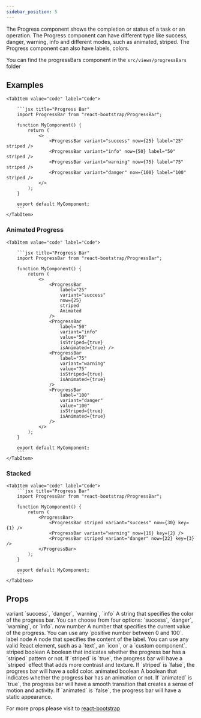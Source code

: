 ```yaml
---
sidebar_position: 5
---
```


The Progress component shows the completion or status of a task or an operation. The Progress component can have different type like success, danger, warning, info and different modes, such as animated, striped. The Progress component can also have labels, colors.

You can find the progressBars component in the `src/views/progressBars` folder


## Examples

<Tabs>
    <TabItem value="preview" label="Preview">
        <CodePreview>
            <div className="d-flex flex-column gap-2">
                <ProgressBar variant="success" now={25} label="25" striped />
                <ProgressBar variant="info" now={50} label="50" striped />
                <ProgressBar variant="warning" now={75} label="75" striped />
                <ProgressBar variant="danger" now={100} label="100" striped />
            </div>
        </CodePreview>
    </TabItem>
    
    <TabItem value="code" label="Code">

        ```jsx title="Progress Bar"
        import ProgressBar from "react-bootstrap/ProgressBar";

        function MyComponent() {
            return (
                <>
                    <ProgressBar variant="success" now={25} label="25" striped />
                    <ProgressBar variant="info" now={50} label="50" striped />
                    <ProgressBar variant="warning" now={75} label="75" striped />
                    <ProgressBar variant="danger" now={100} label="100" striped />
                </>
            );
        }

        export default MyComponent;
        ```
    </TabItem>
</Tabs>

### Animated Progress

<Tabs>
    <TabItem value="preview" label="Preview">
        <CodePreview>
            <div className="d-flex flex-column gap-2">
                <ProgressBar variant="success" now={25} label="25" striped animated />
                <ProgressBar variant="info" now={50} label="50" striped animated />
                <ProgressBar variant="warning" now={75} label="75" striped animated />
                <ProgressBar variant="danger" now={100} label="100" striped animated />
            </div>
        </CodePreview>
    </TabItem>
    
    <TabItem value="code" label="Code">

        ```jsx title="Progress Bar"
        import ProgressBar from "react-bootstrap/ProgressBar";

        function MyComponent() {
            return (
                <>
                    <ProgressBar
                        label="25"
                        variant="success"
                        now={25}
                        striped
                        Animated
                    />
                    <ProgressBar 
                        label="50"
                        variant="info"
                        value="50"
                        isStriped={true}
                        isAnimated={true} />
                    <ProgressBar
                        label="75"
                        variant="warning"
                        value="75"
                        isStriped={true}
                        isAnimated={true}
                    />
                    <ProgressBar
                        label="100"
                        variant="danger"
                        value="100"
                        isStriped={true}
                        isAnimated={true}
                    />
                </>
            );
        }

        export default MyComponent;
        ```
    </TabItem>
</Tabs>

### Stacked

<Tabs>
    <TabItem value="preview" label="Preview">
        <CodePreview>
            <div className="d-flex flex-column gap-2">
                <ProgressBar>
                    <ProgressBar striped variant="success" now={30} key={1} />
                    <ProgressBar variant="warning" now={16} key={2} />
                    <ProgressBar striped variant="danger" now={22} key={3} />
                </ProgressBar>
            </div>
        </CodePreview>
    </TabItem>
    
    <TabItem value="code" label="Code">
        ```jsx title="Progress Bar"
        import ProgressBar from "react-bootstrap/ProgressBar";

        function MyComponent() {
            return (
                <ProgressBar>
                    <ProgressBar striped variant="success" now={30} key={1} />
                    <ProgressBar variant="warning" now={16} key={2} />
                    <ProgressBar striped variant="danger" now={22} key={3} />
                </ProgressBar>
            );
        }

        export default MyComponent;
        ```
    </TabItem>
</Tabs>

## Props

<FeatureTable>
    <tr>
        <td>variant</td>
        <td>`success`, `danger`, `warning`, `info`</td>
        <td></td>
        <td>A string that specifies the color of the progress bar. You can choose from four options: `success`, `danger`, `warning`, or `info`.</td>
    </tr>
    <tr>
        <td>now</td>
        <td>number</td>
        <td></td>
        <td>A number that specifies the current value of the progress. You can use any `positive number between 0 and 100`.</td>
    </tr>
    <tr>
        <td>label</td>
        <td>node</td>
        <td></td>
        <td>A node that specifies the content of the label. You can use any valid React element, such as a `text`, an `icon`, or a `custom component`.</td>
    </tr>
    <tr>
        <td>striped</td>
        <td>boolean</td>
        <td></td>
        <td>A boolean that indicates whether the progress bar has a `striped` pattern or not. If `striped` is `true`, the progress bar will have a `striped` effect that adds more contrast and texture. If `striped` is `false`, the progress bar will have a solid color.</td>
    </tr>
    <tr>
        <td>animated</td>
        <td>boolean</td>
        <td></td>
        <td>A boolean that indicates whether the progress bar has an animation or not. If `animated` is `true`, the progress bar will have a smooth transition that creates a sense of motion and activity. If `animated` is `false`, the progress bar will have a static appearance.</td>
    </tr>

</FeatureTable>

For more props please visit to <a href="https://react-bootstrap.netlify.app/docs/components/progress/#api" target="_blank">react-bootstrap</a>
